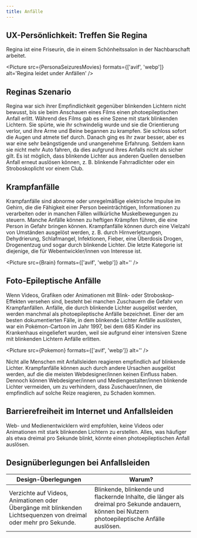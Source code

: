```yaml
---
title: Anfälle
---
```




## UX-Persönlichkeit: Treffen Sie Regina

Regina ist eine Friseurin, die in einem Schönheitssalon in der Nachbarschaft arbeitet.

<Picture
  src={PersonaSeizuresMovies}
  formats={['avif', 'webp']}
  alt='Regina leidet under Anfällen'
/>

## Reginas Szenario

Regina war sich ihrer Empfindlichkeit gegenüber blinkenden Lichtern nicht bewusst,
bis sie beim Anschauen eines Films einen photoepileptischen Anfall erlitt. Während
des Films gab es eine Szene mit stark blinkenden Lichtern. Sie spürte, wie ihr
schwindelig wurde und sie die Orientierung verlor, und ihre Arme und Beine begannen
zu krampfen. Sie schloss sofort die Augen und atmete tief durch. Danach ging es ihr
zwar besser, aber es war eine sehr beängstigende und unangenehme Erfahrung. Seitdem
kann sie nicht mehr Auto fahren, da dies aufgrund ihres Anfalls nicht als sicher
gilt. Es ist möglich, dass blinkende Lichter aus anderen Quellen denselben Anfall
erneut auslösen können, z. B. blinkende Fahrradlichter oder ein Stroboskoplicht
vor einem Club.

## Krampfanfälle

Krampfanfälle sind abnorme oder unregelmäßige elektrische Impulse im Gehirn, die
die Fähigkeit einer Person beeinträchtigen, Informationen zu verarbeiten oder
in manchen Fällen willkürliche Muskelbewegungen zu steuern. Manche Anfälle können
zu heftigen Krämpfen führen, die eine Person in Gefahr bringen können. Krampfanfälle
können durch eine Vielzahl von Umständen ausgelöst werden, z. B. durch Hirnverletzungen,
Dehydrierung, Schlafmangel, Infektionen, Fieber, eine Überdosis Drogen, Drogenentzug
und sogar durch blinkende Lichter. Die letzte Kategorie ist diejenige, die für
Webentwickler/innen von Interesse ist.

<Picture src={Brain} formats={['avif', 'webp']} alt='' />

## Foto-Epileptische Anfälle

Wenn Videos, Grafiken oder Animationen mit Blink- oder Stroboskop-Effekten versehen
sind, besteht bei manchen Zuschauern die Gefahr von Krampfanfällen. Anfälle, die
durch blinkende Lichter ausgelöst werden, werden manchmal als photoepileptische
Anfälle bezeichnet. Einer der am besten dokumentierten Fälle, in dem blinkende
Lichter Anfälle auslösten, war ein Pokémon-Cartoon im Jahr 1997, bei dem 685 Kinder
ins Krankenhaus eingeliefert wurden, weil sie aufgrund einer intensiven Szene mit
blinkenden Lichtern Anfälle erlitten.

<Picture src={Pokemon} formats={['avif', 'webp']} alt='' />

Nicht alle Menschen mit Anfallsleiden reagieren empfindlich auf blinkende Lichter.
Krampfanfälle können auch durch andere Ursachen ausgelöst werden, auf die die
meisten Webdesigner/innen keinen Einfluss haben. Dennoch können Webdesigner/innen
und Mediengestalter/innen blinkende Lichter vermeiden, um zu verhindern, dass
Zuschauer/innen, die empfindlich auf solche Reize reagieren, zu Schaden kommen.

## Barrierefreiheit im Internet und Anfallsleiden

Web- und Medienentwicklern wird empfohlen, keine Videos oder Animationen mit stark
blinkenden Lichtern zu erstellen. Alles, was häufiger als etwa dreimal pro Sekunde
blinkt, könnte einen photoepileptischen Anfall auslösen.

## Designüberlegungen bei Anfallsleiden

<table>
  <thead>
    <tr>
      <th>Design-Überlegungen</th>
      <th>Warum?</th>
    </tr>
  </thead>
  <tbody>
    <tr>
      <td data-label='Design-Überlegungen'>
        Verzichte auf Videos, Animationen oder Übergänge mit blinkenden Lichtsequenzen von dreimal
        oder mehr pro Sekunde.
      </td>
      <td data-label='Warum?'>
        Blinkende, blinkende und flackernde Inhalte, die länger als dreimal pro Sekunde andauern,
        können bei Nutzern photoepileptische Anfälle auslösen.
      </td>
    </tr>
  </tbody>
</table>
